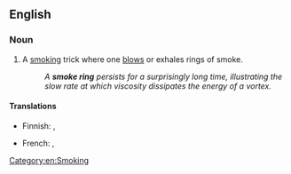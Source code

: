 ==English==
{{wikipedia}}

===Noun===
{{en-noun|head=[[smoke]] [[ring]]}}

# A [[smoking]] trick where one [[blow]]s or exhales rings of smoke.
#:''A '''smoke ring''' persists for a surprisingly long time, illustrating the slow rate at which viscosity dissipates the energy of a vortex.''

====Translations====
{{trans-top|smoking trick}}
* Finnish: {{t-|fi|savurengas}}, {{t+|fi|rengas}}
{{trans-mid}}
* French: {{t-|fr|rond de fumée|m}}, {{t-|fr|ronds de fumée|m-p}}
{{trans-bottom}}

[[Category:en:Smoking]]